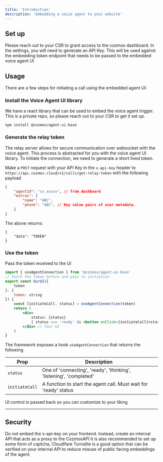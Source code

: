 ```yaml
---
title: 'Introduction'
description: 'Embedding a voice agent to your website'
---
```


## Set up
Please reach out to your CSR to grant access to the cozmox dashboard. In the settings, you will need
to generate an API Key. This will be used against the embedding token endpoint that needs to be passed to
the embedded voice agent UI

## Usage
There are a few steps for initiating a call using the embedded agent UI:

### Install the Voice Agent UI library
We have a react library that can be used to embed the voice agent trigger. This is a private repo, so please reach out to your CSR to get it set up.
```
npm install @cozmox/agent-ui-base
```

### Generate the relay token
The relay server allows for secure communication over websocket with the voice agent. This process is abstracted for you
with the voice agent UI library. To initiate the connection, we need to generate a short lived token.

Make a `POST` request with your API Key in the `x-api-key` header to `https://api.cozmox.cloud/v1/calls/get-relay-token` with the following payload
```json
{
    "agentId": "cx_xxxxx", // from dashboard
    "extras": {
        "name": "ABC",
        "phone": "ABC", // Key value pairs of user metadata.
    }
}
```

The above returns:
```
{
    "data": "TOKEN"
}
```

### Use the token 
Pass the token received to the UI
```jsx
import { useAgentConnection } from '@cozmox/agent-ui-base'
// Fetch the token before and pass to initialize
export const OurUI({
    token
}: {
    token: string
}) {
    const [initiateCall, status] = useAgentConnection(token)
    return (
        <div>
            status: {status}
            { status === 'ready' && <button onClick={initiateCall}>start</button>}
        </div> // Your UI
    )
}
```

The framework exposes a hook `useAgentConnection` that returns the following

| Prop | Description |
|------|-------------|
| `status` | One of 'connecting', 'ready', 'thinking', 'listening', 'completed' |
| `initiateCall` | A function to start the agent call. Must wait for 'ready' status |

UI control is passed back so you can customize to your liking

---

## Security
Do not embed the x-api-key on your frontend. Instead, create an internal API that acts as a proxy to the CozmoxAPI
It is also recommended to set up some form of captcha, Cloudlfare Turnstile is a good option that can be verified on 
your internal API to reduce misuse of public facing embeddings of the agent.


